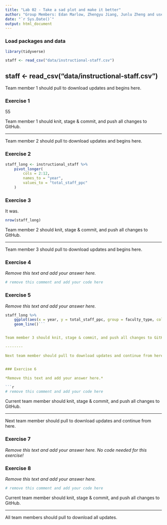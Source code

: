 ```yaml
---
title: "Lab 02 - Take a sad plot and make it better"
author: "Group Members: Edan Marlow, Zhengyu Jiang, Junlu Zheng and user4"
date: "`r Sys.Date()`"
output: html_document
---
```


### Load packages and data

```r
library(tidyverse) 
```

```r
staff <- read_csv("data/instructional-staff.csv")
```

staff <- read_csv("data/instructional-staff.csv")
--------


Team member 1 should pull to download updates and begins here.



### Exercise 1

55


Team member 1 should knit, stage & commit, and push all changes to GitHub.

--------

Team member 2 should pull to download updates and begins here.

### Exercise 2

```r
staff_long <- instructional_staff %>%
    pivot_longer(
        cols = 2:12, 
        names_to = "year",
        values_to = "total_staff_ppc"
    )
```


### Exercise 3

It was.

```r
nrow(staff_long)
```


Team member 2 should knit, stage & commit, and push all changes to GitHub.

--------

Team member 3 should pull to download updates and begins here.


### Exercise 4

*Remove this text and add your answer here.*

```r
# remove this comment and add your code here
```


### Exercise 5

*Remove this text and add your answer here.*

```r
staff_long %>%
    ggplot(aes(x = year, y = total_staff_ppc, group = faculty_type, color = faculty_type)) +
    geom_line()```


Team member 3 should knit, stage & commit, and push all changes to GitHub.

--------

Next team member should pull to download updates and continue from here.


### Exercise 6

*Remove this text and add your answer here.*

```r
# remove this comment and add your code here
```


Current team member should knit, stage & commit, and push all changes to GitHub.

--------

Next team member should pull to download updates and continue from here.


### Exercise 7

*Remove this text and add your answer here. No code needed for this exercise!*


### Exercise 8

*Remove this text and add your answer here.*

```r
# remove this comment and add your code here
```


Current team member should knit, stage & commit, and push all changes to GitHub.

--------

All team members should pull to download all updates.


